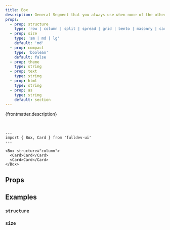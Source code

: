 ```yaml
---
title: Box
description: General Segment that you always use when none of the others props are applicable.
props:
  - prop: structure
    type: 'row | column | split | spread | grid | bento | masonry | carousel'
  - prop: size
    type: 'sm | md | lg'
    default: 'md'
  - prop: compact
    type: 'boolean'
    default: false
  - prop: theme
    type: string
  - prop: text
    type: string
  - prop: html
    type: string
  - prop: as
    type: string
    default: section
---
```



{frontmatter.description}

<br />

```astro live
---
import { Box, Card } from 'fulldev-ui'
---

<Box structure="column">
  <Card>Card</Card>
  <Card>Card</Card>
</Box>
```

## Props

<PropsTable props={frontmatter.props} />

## Examples

### `structure`

<StructureProp />

### `size`

<SizeProp />
